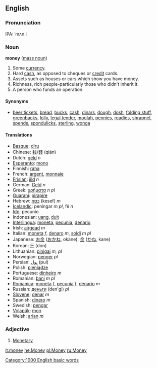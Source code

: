 ==English==

===Pronunciation===
IPA: ˈmʌn.i

===Noun===
'''money''' ([[mass noun]])
#Some [[currency]].
#Hard [[cash]], as opposed to cheques or [[credit]] cards.
#Assets such as houses or cars which show you have money.
#Richness, rich people-particularly those who didn't inherit it.
#A person who funds an operation.

====Synonyms====
*[[beer ticket]]s,  [[bread]], [[buck]]s, [[cash]], [[dinar]]s, [[dough]], [[dosh]], [[folding stuff]], [[greenback]]s, [[lolly]], [[legal tender]], [[moolah]], [[pennies]], [[readies]], [[shrapnel]], [[spend]]s, [[spondulick]]s, [[sterling]], [[wonga]] <!--alphabetical order? -->

====Translations====
*[[Basque]]: [[diru]]
*Chinese: [[钱]]/[[錢]] (qián)
*Dutch: [[geld]] ''n''
*[[Esperanto]]: [[mono]]
*Finnish: [[raha]]
*French: [[argent]], [[monnaie]]
*[[Frisian]]: [[jild]] ''n''
*German: [[Geld]] ''n''
*Greek: [[χρήματα]] ''n pl''
*[[Guarani]]: [[pirapire]]
*Hebrew: [[כסף]] (kesef) ''m''
*[[Icelandic]]: peningar ''m pl'', fé ''n''
*[[Ido]]: pecunio
*Indonesian: [[uang]], [[duit]]
*[[Interlingua]]: [[moneta]], [[pecunia]], [[denario]]
*Irish: [[airgead]] ''m''
*Italian: [[moneta]] ''f'', [[denaro]] ''m'', [[soldi]] ''m pl''
*Japanese: [[お金]] ([[おかね]], okane), [[金]] ([[かね]], kane)
*Korean: [[돈]] (don)
*Lithuanian: [[pinigai]] ''m, pl''
*Norwegian: [[penger]] ''pl''
*Persian: [[پول]] (pul)
*Polish: [[pieniądze]]
*Portuguese: [[dinheiro]] ''m''
*Romanian: [[bani]] ''m'' ''pl''
*[[Romanica]]: [[moneta]] ''f'', [[pecunia]] ''f'', [[denario]] ''m''
*Russian: [[деньги]] (den'gi) ''pl''
*[[Slovene]]: [[denar]] ''m''
*Spanish: [[dinero]] ''m''
*Swedish: [[pengar]]
*[[Volapük]]: [[mon]]
*Welsh: [[arian]] ''m''

===Adjective===
<!--#[[Economic]], economical.-->
#[[Monetary]]

[[it:money]]
[[he:Money]]
[[pl:Money]]
[[ru:Money]]
[[Category:1000 English basic words]]